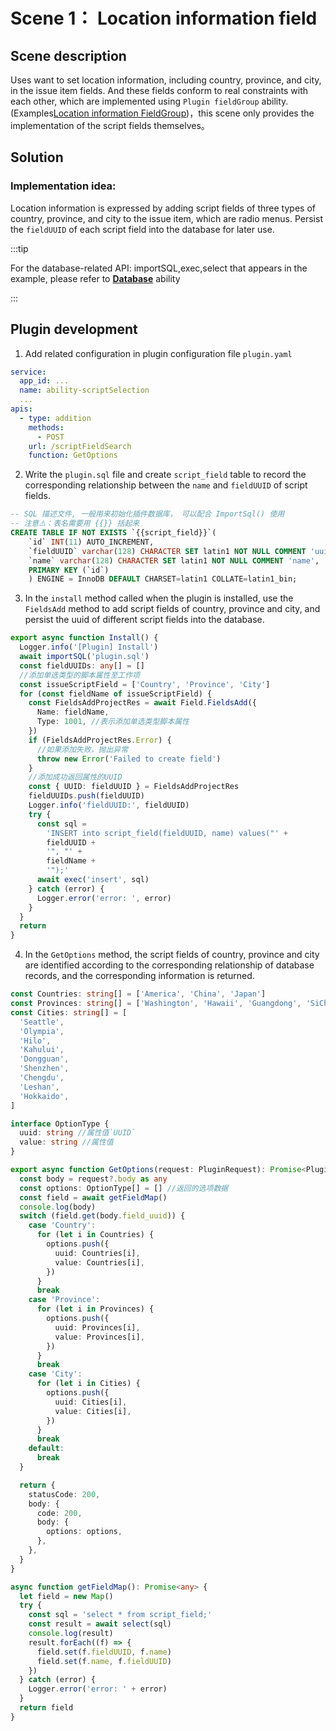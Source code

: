 # Scene 1： Location information field

## Scene description

Uses want to set location information, including country, province, and city, in the issue item fields.
And these fields conform to real constraints with each other, which are implemented using `Plugin fieldGroup` ability.(Examples[Location information FieldGroup](../fieldgroup/location-fieldgroup.md))，this scene only provides the implementation of the script fields themselves。

## Solution

### Implementation idea:

Location information is expressed by adding script fields of three types of country, province, and city to the issue item, which are radio menus. Persist the `fieldUUID` of each script field into the database for later use.

:::tip

For the database-related API: importSQL,exec,select that appears in the example, please refer to **[Database](../../../basic/database.mdx)** ability

:::

## Plugin development

1. Add related configuration in plugin configuration file `plugin.yaml`

```yaml title="config/plugin.yam"
service:
  app_id: ...
  name: ability-scriptSelection
  ...
apis:
  - type: addition
    methods:
      - POST
    url: /scriptFieldSearch
    function: GetOptions
```

2. Write the `plugin.sql` file and create `script_field` table to record the corresponding relationship between the `name` and `fieldUUID` of script fields.

```sql title="workspace/plugin.sql"
-- SQL 描述文件, 一般用来初始化插件数据库， 可以配合 ImportSql() 使用
-- 注意⚠️：表名需要用 {{}} 括起来
CREATE TABLE IF NOT EXISTS `{{script_field}}`(
    `id` INT(11) AUTO_INCREMENT,
    `fieldUUID` varchar(128) CHARACTER SET latin1 NOT NULL COMMENT 'uuid',
    `name` varchar(128) CHARACTER SET latin1 NOT NULL COMMENT 'name',
    PRIMARY KEY (`id`)
    ) ENGINE = InnoDB DEFAULT CHARSET=latin1 COLLATE=latin1_bin;
```

3. In the `install` method called when the plugin is installed, use the `FieldsAdd` method to add script fields of country, province and city, and persist the uuid of different script fields into the database.

```typescript title="backend/src/index.ts"
export async function Install() {
  Logger.info('[Plugin] Install')
  await importSQL('plugin.sql')
  const fieldUUIDs: any[] = []
  //添加单选类型的脚本属性至工作项
  const issueScriptField = ['Country', 'Province', 'City']
  for (const fieldName of issueScriptField) {
    const FieldsAddProjectRes = await Field.FieldsAdd({
      Name: fieldName,
      Type: 1001, //表示添加单选类型脚本属性
    })
    if (FieldsAddProjectRes.Error) {
      //如果添加失败，抛出异常
      throw new Error('Failed to create field')
    }
    //添加成功返回属性的UUID
    const { UUID: fieldUUID } = FieldsAddProjectRes
    fieldUUIDs.push(fieldUUID)
    Logger.info('fieldUUID:', fieldUUID)
    try {
      const sql =
        'INSERT into script_field(fieldUUID, name) values("' +
        fieldUUID +
        '", "' +
        fieldName +
        '");'
      await exec('insert', sql)
    } catch (error) {
      Logger.error('error: ', error)
    }
  }
  return
}
```

4. In the `GetOptions` method, the script fields of country, province and city are identified according to the corresponding relationship of database records, and the corresponding information is returned.

```typescript
const Countries: string[] = ['America', 'China', 'Japan']
const Provinces: string[] = ['Washington', 'Hawaii', 'Guangdong', 'SiChuan', 'Tokyo']
const Cities: string[] = [
  'Seattle',
  'Olympia',
  'Hilo',
  'Kahului',
  'Dongguan',
  'Shenzhen',
  'Chengdu',
  'Leshan',
  'Hokkaido',
]

interface OptionType {
  uuid: string //属性值`UUID`
  value: string //属性值
}

export async function GetOptions(request: PluginRequest): Promise<PluginResponse> {
  const body = request?.body as any
  const options: OptionType[] = [] //返回的选项数据
  const field = await getFieldMap()
  console.log(body)
  switch (field.get(body.field_uuid)) {
    case 'Country':
      for (let i in Countries) {
        options.push({
          uuid: Countries[i],
          value: Countries[i],
        })
      }
      break
    case 'Province':
      for (let i in Provinces) {
        options.push({
          uuid: Provinces[i],
          value: Provinces[i],
        })
      }
      break
    case 'City':
      for (let i in Cities) {
        options.push({
          uuid: Cities[i],
          value: Cities[i],
        })
      }
      break
    default:
      break
  }

  return {
    statusCode: 200,
    body: {
      code: 200,
      body: {
        options: options,
      },
    },
  }
}

async function getFieldMap(): Promise<any> {
  let field = new Map()
  try {
    const sql = 'select * from script_field;'
    const result = await select(sql)
    console.log(result)
    result.forEach((f) => {
      field.set(f.fieldUUID, f.name)
      field.set(f.name, f.fieldUUID)
    })
  } catch (error) {
    Logger.error('error: ' + error)
  }
  return field
}
```
